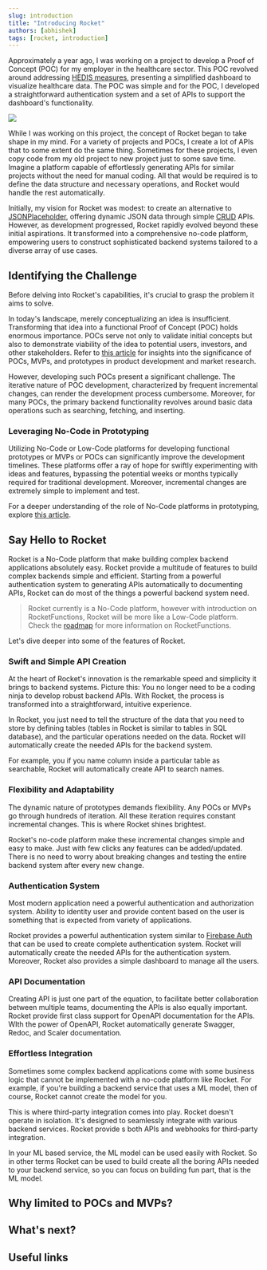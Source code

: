 ```yaml
---
slug: introduction
title: "Introducing Rocket"
authors: [abhishek]
tags: [rocket, introduction]
---
```


Approximately a year ago, I was working on a project to develop a Proof of Concept (POC) for my employer in the healthcare sector. This POC revolved around addressing [HEDIS measures](https://www.ncqa.org/hedis), presenting a simplified dashboard to visualize healthcare data. The POC was simple and for the POC, I developed a straightforward authentication system and a set of APIs to support the dashboard's functionality.

<img src="/img/introducing-rocket.gif" />

While I was working on this project, the concept of Rocket began to take shape in my mind. For a variety of projects and POCs, I create a lot of APIs that to some extent do the same thing. Sometimes for these projects, I even copy code from my old project to new project just to some save time. Imagine a platform capable of effortlessly generating APIs for similar projects without the need for manual coding. All that would be required is to define the data structure and necessary operations, and Rocket would handle the rest automatically.

Initially, my vision for Rocket was modest: to create an alternative to [JSONPlaceholder](https://jsonplaceholder.typicode.com/), offering dynamic JSON data through simple [CRUD](https://en.wikipedia.org/wiki/Create,_read,_update_and_delete) APIs. However, as development progressed, Rocket rapidly evolved beyond these initial aspirations. It transformed into a comprehensive no-code platform, empowering users to construct sophisticated backend systems tailored to a diverse array of use cases.

## Identifying the Challenge

Before delving into Rocket's capabilities, it's crucial to grasp the problem it aims to solve.

In today's landscape, merely conceptualizing an idea is insufficient. Transforming that idea into a functional Proof of Concept (POC) holds enormous importance. POCs serve not only to validate initial concepts but also to demonstrate viability of the idea to potential users, investors, and other stakeholders. Refer to [this article](https://lucidspark.com/blog/proof-of-concept) for insights into the significance of POCs, MVPs, and prototypes in product development and market research.

However, developing such POCs present a significant challenge. The iterative nature of POC development, characterized by frequent incremental changes, can render the development process cumbersome. Moreover, for many POCs, the primary backend functionality revolves around basic data operations such as searching, fetching, and inserting.

### Leveraging No-Code in Prototyping

Utilizing No-Code or Low-Code platforms for developing functional prototypes or MVPs or POCs can significantly improve the development timelines. These platforms offer a ray of hope for swiftly experimenting with ideas and features, bypassing the potential weeks or months typically required for traditional development. Moreover, incremental changes are extremely simple to implement and test.

For a deeper understanding of the role of No-Code platforms in prototyping, explore [this article](https://www.linkedin.com/pulse/revolutionizing-development-low-code-vs-no-code-rapid-maria-naranjo-9nlac/).

## Say Hello to Rocket

Rocket is a No-Code platform that make building complex backend applications absolutely easy. Rocket provide a multitude of features to build complex backends simple and efficient. Starting from a powerful authentication system to generating APIs automatically to documenting APIs, Rocket can do most of the things a powerful backend system need.

> Rocket currently is a No-Code platform, however with introduction on RocketFunctions, Rocket will be more like a Low-Code platform. Check the [roadmap](https://rocket-roadmap.notion.site/d42fc3f1823f426bbe3f62cafbdb5189?v=6e9bd7ad1d0d40d3a795a0b41f0d0ec0) for more information on RocketFunctions.

Let's dive deeper into some of the features of Rocket.

### Swift and Simple API Creation

At the heart of Rocket's innovation is the remarkable speed and simplicity it brings to backend systems. Picture this: You no longer need to be a coding ninja to develop robust backend APIs. With Rocket, the process is transformed into a straightforward, intuitive experience.

In Rocket, you just need to tell the structure of the data that you need to store by defining tables (tables in Rocket is similar to tables in SQL database), and the particular operations needed on the data. Rocket will automatically create the needed APIs for the backend system.

For example, you if you name column inside a particular table as searchable, Rocket will automatically create API to search names.

### Flexibility and Adaptability

The dynamic nature of prototypes demands flexibility. Any POCs or MVPs go through hundreds of iteration. All these iteration requires constant incremental changes. This is where Rocket shines brightest.

Rocket's no-code platform make these incremental changes simple and easy to make. Just with few clicks any features can be added/updated. There is no need to worry about breaking changes and testing the entire backend system after every new change.

### Authentication System

Most modern application need a powerful authentication and authorization system. Ability to identity user and provide content based on the user is something that is expected from variety of applications.

Rocket provides a powerful authentication system similar to [Firebase Auth](https://firebase.google.com/docs/auth) that can be used to create complete authentication system. Rocket will automatically create the needed APIs for the authentication system. Moreover, Rocket also provides a simple dashboard to manage all the users.

### API Documentation

Creating API is just one part of the equation, to facilitate better collaboration between multiple teams, documenting the APIs is also equally important. Rocket provide first class support for OpenAPI documentation for the APIs. WIth the power of OpenAPI, Rocket automatically generate Swagger, Redoc, and Scaler documentation.

### Effortless Integration

Sometimes some complex backend applications come with some business logic that cannot be implemented with a no-code platform like Rocket. For example, if you're building a backend service that uses a ML model, then of course, Rocket cannot create the model for you.

This is where third-party integration comes into play. Rocket doesn't operate in isolation. It's designed to seamlessly integrate with various backend services. Rocket provide s both APIs and webhooks for third-party integration.

In your ML based service, the ML model can be used easily with Rocket. So in other terms Rocket can be used to build create all the boring APIs needed to your backend service, so you can focus on building fun part, that is the ML model.

## Why limited to POCs and MVPs?

## What's next?

## Useful links
